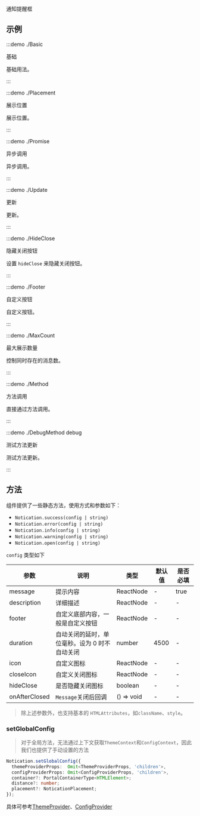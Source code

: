 通知提醒框

## 示例

:::demo ./Basic

基础

基础用法。

:::

:::demo ./Placement

展示位置

展示位置。

:::

:::demo ./Promise

异步调用

异步调用。

:::

:::demo ./Update

更新

更新。

:::

:::demo ./HideClose

隐藏关闭按钮

设置 `hideClose` 来隐藏关闭按钮。

:::

:::demo ./Footer

自定义按钮

自定义按钮。

:::

:::demo ./MaxCount

最大展示数量

控制同时存在的消息数。

:::

:::demo ./Method

方法调用

直接通过方法调用。

:::

:::demo ./DebugMethod debug

测试方法更新

测试方法更新。

:::

## 方法

组件提供了一些静态方法，使用方式和参数如下：

- `Notication.success(config | string)`
- `Notication.error(config | string)`
- `Notication.info(config | string)`
- `Notication.warning(config | string)`
- `Notication.open(config | string)`

`config` 类型如下

| 参数          | 说明                                          | 类型       | 默认值 | 是否必填 |
| ------------- | --------------------------------------------- | ---------- | ------ | -------- |
| message       | 提示内容                                      | ReactNode  | -      | true     |
| description   | 详细描述                                      | ReactNode  | -      | -        |
| footer        | 自定义底部内容，一般是自定义按钮              | ReactNode  | -      | -        |
| duration      | 自动关闭的延时，单位毫秒。设为 0 时不自动关闭 | number     | 4500   | -        |
| icon          | 自定义图标                                    | ReactNode  | -      | -        |
| closeIcon     | 自定义关闭图标                                | ReactNode  | -      | -        |
| hideClose     | 是否隐藏关闭图标                              | boolean    | -      | -        |
| onAfterClosed | `Message`关闭后回调                           | () => void | -      | -        |

> 除上述参数外，也支持基本的 `HTMLAttributes`，如`className`、`style`。

### setGlobalConfig

> 对于全局方法，无法通过上下文获取`ThemeContext`和`ConfigContext`，因此我们也提供了手动设置的方法

```ts
Notication.setGlobalConfig({
  themeProviderProps:  Omit<ThemeProviderProps, 'children'>,
  configProviderProps: Omit<ConfigProviderProps, 'children'>,
  container?: PortalContainerType<HTMLElement>;
  distance?: number;
  placement?: NoticationPlacement;
});
```

具体可参考[ThemeProvider](/components/ThemeProvider)、[ConfigProvider](/components/ConfigProvider)
